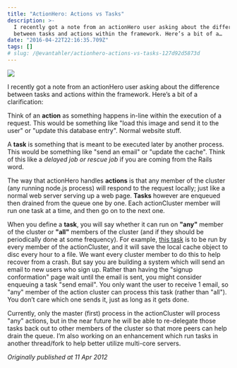 ```yaml
---
title: "ActionHero: Actions vs Tasks"
description: >-
  I recently got a note from an actionHero user asking about the difference
  between tasks and actions within the framework. Here’s a bit of a…
date: "2016-04-22T22:16:35.709Z"
tags: []
# slug: /@evantahler/actionhero-actions-vs-tasks-127d92d5873d
---
```


![](/images/medium-export/1__MOFEPTlPprbExqciQ8W6JA.jpeg)

I recently got a note from an actionHero user asking about the difference between tasks and actions within the framework. Here’s a bit of a clarification:

Think of an **action** as something happens in-line within the execution of a request. This would be something like "load this image and send it to the user" or "update this database entry". Normal website stuff.

A **task** is something that is meant to be executed later by another process. This would be something like "send an email" or "update the cache". Think of this like a _delayed_ _job or rescue job_ if you are coming from the Rails word.

The way that actionHero handles **actions** is that any member of the cluster (any running node.js process) will respond to the request locally; just like a normal web server serving up a web page. **Tasks** however are enqueued then drained from the queue one by one. Each actionCluster member will run one task at a time, and then go on to the next one.

When you define a **task**, you will say whether it can run on **"any"** member of the cluster or **"all"** members of the cluster (and if they should be periodically done at some frequency). For example, [this task](https://github.com/evantahler/actionHero/blob/master/tasks/saveCacheToDisk.js) is to be run by every member of the actionCluster, and it will save the local cache object to disc every hour to a file. We want every cluster member to do this to help recover from a crash. But say you are building a system which will send an email to new users who sign up. Rather than having the "signup conformation" page wait until the email is sent, you might consider enqueuing a task "send email". You only want the user to receive 1 email, so "any" member of the action cluster can process this task (rather than "all"). You don’t care which one sends it, just as long as it gets done.

Currently, only the master (first) process in the actionCluster will process "any" actions, but in the near future he will be able to re-delegate those tasks back out to other members of the cluster so that more peers can help drain the queue. I’m also working on an enhancement which run tasks in another thread/fork to help better utilize multi-core servers.

_Originally published at 11 Apr 2012_
